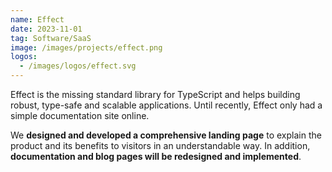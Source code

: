 ```yaml
---
name: Effect
date: 2023-11-01
tag: Software/SaaS
image: /images/projects/effect.png
logos:
  - /images/logos/effect.svg
---
```


Effect is the missing standard library for TypeScript and helps building robust, type-safe and scalable applications. Until recently, Effect only had a simple documentation site online.

We **designed and developed a comprehensive landing page** to explain the product and its benefits to visitors in an understandable way. In addition, **documentation and blog pages will be redesigned and implemented**.
